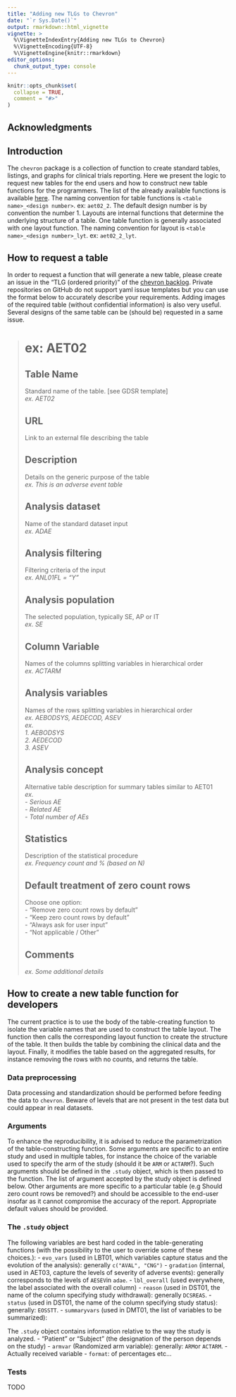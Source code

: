 ```yaml
---
title: "Adding new TLGs to Chevron"
date: "`r Sys.Date()`"
output: rmarkdown::html_vignette
vignette: >
  %\VignetteIndexEntry{Adding new TLGs to Chevron}
  %\VignetteEncoding{UTF-8}
  %\VignetteEngine{knitr::rmarkdown}
editor_options: 
  chunk_output_type: console
---
```


```r
knitr::opts_chunk$set(
  collapse = TRUE,
  comment = "#>"
)
```

## Acknowledgments

## Introduction 
The `chevron` package is a collection of function to create standard tables, listings, and graphs for clinical trials
reporting. Here we present the logic to request new tables for the end users and how to construct new table functions
for the programmers. The list of the already available functions is available
[here](https://glowing-giggle-c0c5190c.pages.github.io/reference/index.html). The naming convention for table functions
is `<table name>_<design number>`. ex: `aet02_2`. The default design number is by convention the number 1. Layouts are internal
functions that determine the underlying structure of a table. One table function is generally associated with one layout
function. The naming convention for layout is  `<table name>_<design number>_lyt`. ex: `aet02_2_lyt`.

## How to request a table
In order to request a function that will generate a new table, please create an issue in the "TLG (ordered priority)" of
the [chevron backlog](https://github.com/orgs/insightsengineering/projects/34). Private repositories on GitHub do not
support yaml issue templates but you can use the format below to accurately describe your requirements. Adding images of
the required table (without confidential information) is also very useful. Several designs of the same table can be
(should be) requested in a same issue.

># ex: AET02
>
>## Table Name
>Standard name of the table. [see GDSR template]  
>_ex. AET02_
>
>## URL
>Link to an external file describing the table  
>
>## Description
>Details on the generic purpose of the table  
>_ex. This is an adverse event table_
>
>## Analysis dataset
>Name of the standard dataset input  
>_ex. ADAE_
>
>## Analysis filtering
>Filtering criteria of the input  
>_ex. ANL01FL = "Y"_
>
>## Analysis population
>The selected population, typically SE, AP or IT  
>_ex. SE_
>
>## Column Variable
>Names of the columns splitting variables in hierarchical order  
>_ex. ACTARM_
>
>## Analysis variables
>Names of the rows splitting variables in hierarchical order  
>_ex. AEBODSYS, AEDECOD, ASEV_  
>_ex._  
>    _1. AEBODSYS_  
>    _2. AEDECOD_  
>    _3. ASEV_  
>
>## Analysis concept
>Alternative table description for summary tables similar to AET01  
>_ex._  
>- _Serious AE_  
>- _Related AE_  
>- _Total number of AEs_  
>
>## Statistics
>Description of the statistical procedure  
>_ex. Frequency count and % (based on N)_
>
>## Default treatment of zero count rows
>Choose one option:  
>- "Remove zero count rows by default"  
>- "Keep zero count rows by default"  
>- "Always ask for user input"  
>- "Not applicable / Other"  
>
>## Comments
>_ex. Some additional details_

## How to create a new table function for developers
The current practice is to use the body of the table-creating function to isolate the variable names that are used to
construct the table layout. The function then calls the corresponding layout function to create the structure of the
table. It then builds the table by combining the clinical data and the layout. Finally, it modifies the table based on
the aggregated results, for instance removing the rows with no counts, and returns the table.

### Data preprocessing
Data processing and standardization should be performed before feeding the data to `chevron`. Beware of levels that are
not present in the test data but could appear in real datasets.

### Arguments
To enhance the reproducibility, it is advised to reduce the parametrization of the table-constructing function. Some
arguments are specific to an entire study and used in multiple tables, for instance the choice of the variable used to
specify the arm of the study (should it be `ARM` or `ACTARM`?). Such arguments should be defined in the `.study` object,
which is then passed to the function. The list of argument accepted by the study object is defined below.
Other arguments are more specific to a particular table (e.g Should zero count rows be removed?) and should be accessible to the end-user insofar as it cannot compromise the accuracy of the report. Appropriate default values should be provided.

### The `.study` object

The following variables are best hard coded in the table-generating functions (with the possibility to the user to
override some of these choices.):
- `evo_vars` (used in LBT01, which variables capture status and the evolution of the analysis): generally `c("AVAL",
"CNG")`
- `gradation` (internal, used in AET03, capture the levels of severity of adverse events): generally corresponds to the
levels of `AESEV`in `adae`.
- `lbl_overall` (used everywhere, the label associated with the overall column)
- `reason` (used in DST01, the name of the column specifying study withdrawal): generally `DCSREAS`.
- `status` (used in DST01, the name of the column specifying study status): generally: `EOSSTT`. 
- `summaryvars` (used in DMT01,  the list of variables to be summarized):  

The `.study` object contains information relative to the way the study is analyzed.
- "Patient" or "Subject" (the designation of the person depends on the study)
- `armvar` (Randomized arm variable): generally: `ARM`or `ACTARM`.
- Actually received variable
- `format`: of percentages etc...


### Tests
TODO
